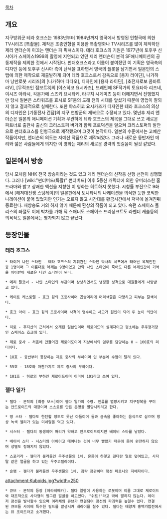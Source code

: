 [[목차]]
== 개요 ==
지구방위군 테라 호크스는 1983년부터 1984년까지 영국에서 방영된 인형극에 의한 TV시리즈 [특촬물]. 제작은 조종인형을 이용한 특촬영화나 TV시리즈를 많이 제작하던 제리 앤더슨이 이끄는 앤더슨 파 픽쳐스이다. 테라 호크스의 기원은 1977년에 토후쿠 신샤아가 스페이스1999의 촬영에 지연되고 있던 제리 앤더슨이 본격 SF애니메이션의 공동제작을 제의한 것에서 시작된다. 썬더호크스라고 이름이 붙여졌던 이 기획은 영국측의 디자인 등에 토후쿠 신샤아 측이 난색을 표하면서 영국의 플롯을 남기면서 일본인의 스탭에 의한 제작으로 재출발하게 되어 테라 호크스로서 감독으로 [용자 라이딘], 나가하마 낭만로봇 시리즈]의 [나가하마 다다오], 디자인에 [용자 라이딘], [초전자로보 콤바트라V], [무적초인 점보트3]의 [야스히코 요시카즈], 브레인에 SF작가의 토요타아 리츠네, 이시즈 아라시, 각본가에 스즈키 요시타케, 타구치 시게미츠 등이 더해지면서 진행했지만 당시 일본은 스타워즈를 효시로 SF붐의 도래 전의 시대를 앞섰기 때문에 영업이 잘되지 않고 결과적으로 실패한다. 또한 야스히코 요시카즈가 디자인한 테라 호크스의 의상의 디자인은 [기동전사 건담]의 지구 연방군의 제복으로 수정되고 있다. 몇년후 제리 앤더슨은 일본의 애니메이션 기획과 무관하게 테라 호크스의 제목을 그대로 쓰고 새로운 파트너로 출판사 출신의 크리스토퍼 버거와 함께 프로덕션을 일으켜 크리스토퍼의 발안으로 썬더호크스를 인형극으로 제작했으며 그것이 본작이다. 일본의 수준에서는 고예산 작품이지만, 앤더슨의 의도는 저예산 작품으로 제작되었다. 그러나 새로운 동반자인 메리와 젊은 사람들에게 의지한 이 영화는 제리의 새로운 경력의 첫걸음이 될것 같았다.

== 일본에서 방송 ==
당시 모처럼 NHK 전국 방송이라는 것도 있고 게리 앤더슨의 신작등 선행 선전이 성행했다. 그러나 [wiki:"썬더버드(특촬)" 썬더버드] 이후 5등신 캐릭터에 의한 유머러스한 홈드라마와 밝고 상쾌한 액션을 지향한 이 영화는 히트하지 못했다. 시청률 부진으로 9화에서 [해저대전쟁 스팅레이]의 일본판에서 토니타니의 나레이션을 의식한 듯한 코믹한 나레이션이 붙어 있었지만 인기는 오르지 않고 시간대를 황금시간에서 저녁에 옮겨진뒤 종료한다. 재방송도 거의 하지 않기 때문에 환상의 작품이 되고 있다. 속편 스페이스 폴리스의 좌절도 이에 박차를 가해 딕 스패너도 스페이스 프리싱크트도 라벤더 캐슬등의 의욕작도 일본에서는 평가되지 않고 끝났다.

== 등장인물 ==
=== 테라 호크스 ===
 * 타이거 나인 스타인 - 테라 호크스의 지휘관인 스타인 박사의 세포에서 태어난 복제인간중 1명이며 그 이름대로 복제는 9명이었고 만약 나인 스타인이 죽어도 다른 복제인간이 기억을 이어받아 새로운 나인 스타인이 된다.

 * 메리 팔코너 - 나인 스타인의 부관이며 상냥하면서도 냉정한 성격으로 대원들에게 사랑받고 있다.

 * 케이트 케스토렐 - 호크 윙의 조종사이며 곱슬머리에 머리색깔은 다양하고 피부는 갈색이다.

 * 호크 아이 - 호크 윙의 조종사이며 사격의 명수이고 사고가 원인이 되어 두 눈이 의안이다.

 * 히로 - 후지산의 근처에서 오게된 일본인이며 제로이드의 설계자이고 평소에는 우주정거장인 스페이스 호크에 있다. 

 * 제로 중사 - 처음에 만들어진 제로이도이며 지상에서의 임무를 담당하는 0 ~ 100호의 리더이다.  

 * 18호 - 중반부터 등장하는 제로 중사의 부하이며 입 부분에 수염이 달려 있다.

 * 55호 - 18호와 마찬가지로 제로 중사의 부하이다. 

 * 101호 - 히로의 부하인 제로이드이며 이마에 101라고 쓰여 있다.

=== 젤다 일가 ===
 * 젤다 - 본작의 [최종 보스]이며 젤다 일가의 수령. 인류를 멸망시키고 지구정복을 꾸미는 안드로이드의 대장이며 스스로를 만든 문명을 멸망시키려고 한다. 

 * 영 스타 - 젤다도 한탄할 정도로 못난 아들이며 돌과 금속을 좋아하는 음식으로 삼으며 항상 녹색 젤리가 있는 미네랄을 먹고 있다.  

 * 시스터 - 젤다의 동생이며 머리가 약하고 안드로이드이지만 베이비 스타를 낳았다.

 * 베이비 스타 - 시스터의 아이이고 태어나는 것이 너무 빨랐기 때문에 몸이 완전하지 않으며 성별도 정해지지 않았다.

 * 스포리라 - 젤다가 불러들인 우주생물의 1체. 온몸이 하얗고 길다란 털로 덮여있고, 사자탈 같은 얼굴을 하고 있는 우주고릴라이다.

 * 슬램 - 젤다가 불러들인 우주생물의 1체. 침략 장관이며 행성 페로니의 지배자이다.

attachment:Kuboids.jpg?width=250
 * 큐브 - 본작의 등장 [야라레메카]. 젤다 일행이 사용하는 로봇이며 이름 그대로 제로이드와 대조적으로 사각형의 찡그린 얼굴을 하고있다. "쉬트!"라고 밖에 말하지 않는다. 레이저 광선을 발사할수 있으며 여러체의 큐브가 연결되여 광선의 파괴력을 높일수 있다. 연결된 큐브들 사이에 특수한 필드를 발생시켜 배리어를 칠수 있다. 젤다는 태양계 홍백가합전에서는 뮤 조이드라고 소개했다.
